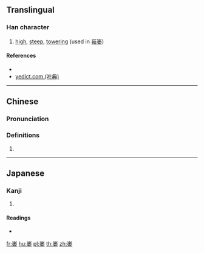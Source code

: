 {{also|嶉}}
==Translingual==

===Han character===
{{Han char|rn=46|rad=山|as=08|sn=11|four=22404|canj=UHDV|ids=⿱山委}}

# [[high]], [[steep]], [[towering]] (used in [[嶊崣]])

====References====
* {{Han ref|kx=0314.330|dkj=08205|dj=0615.190|hdz=10780.120|uh=5D23|ud=23843|bh=D542|bd=54594}}
*[http://yedict.com/htm/5D/5D8A.htm yedict.com (叶典)]

----

==Chinese==
{{zh-forms}}

===Pronunciation===
{{zh-pron
|m=wěi
|c=wai2
|mc=
|oc=
|ma=
|cat=a
}}

===Definitions===
# {{rfdef|lang=zh}}

----

==Japanese==

===Kanji===
{{ja-kanji|grade=|rs=山08}}

# {{defn|lang=ja|sort=山08}}

====Readings====
* {{ja-readings|on=[[い]] (i)|kun=}}

[[fr:崣]]
[[hu:崣]]
[[pl:崣]]
[[th:崣]]
[[zh:崣]]